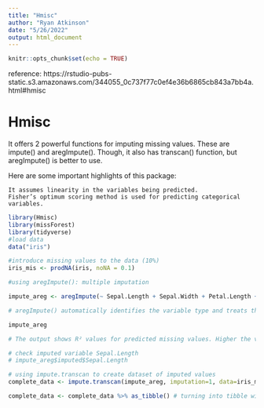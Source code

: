 ```yaml
---
title: "Hmisc"
author: "Ryan Atkinson"
date: "5/26/2022"
output: html_document
---
```


```r
knitr::opts_chunk$set(echo = TRUE)
```

reference: https://rstudio-pubs-static.s3.amazonaws.com/344055_0c737f77c0ef4e36b6865cb843a7bb4a.html#hmisc

# Hmisc

It offers 2 powerful functions for imputing missing values. These are impute() and aregImpute(). Though, it also has transcan() function, but aregImpute() is better to use.

Here are some important highlights of this package:

    It assumes linearity in the variables being predicted.
    Fisher’s optimum scoring method is used for predicting categorical variables.

```r
library(Hmisc)
library(missForest)
library(tidyverse)
#load data
data("iris")

#introduce missing values to the data (10%)
iris_mis <- prodNA(iris, noNA = 0.1)
```

```r
#using aregImpute(): multiple imputation

impute_areg <- aregImpute(~ Sepal.Length + Sepal.Width + Petal.Length + Petal.Width + Species, data = iris_mis, n.impute = 5)

# aregImpute() automatically identifies the variable type and treats them accordingly.

impute_areg

# The output shows R² values for predicted missing values. Higher the value, better are the values predicted. You can also check imputed values using the following command

# check imputed variable Sepal.Length
# impute_areg$imputed$Sepal.Length
```

```r
# using impute.transcan to create dataset of imputed values
complete_data <- impute.transcan(impute_areg, imputation=1, data=iris_mis, list.out=TRUE,pr=FALSE, check=TRUE) 
```

```r
complete_data <- complete_data %>% as_tibble() # turning into tibble will remove asterisks
```




